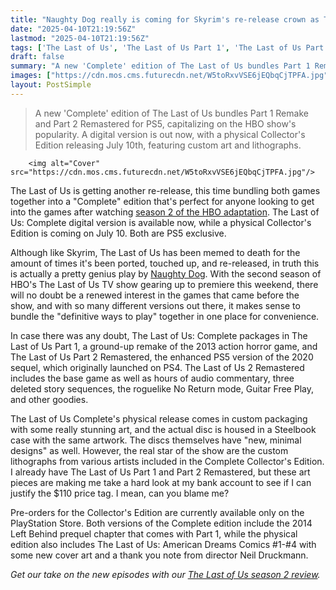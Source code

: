 ```yaml
---
title: "Naughty Dog really is coming for Skyrim's re-release crown as The Last of Us 1 and 2 get bundled together as the 'Complete' edition, with a gorgeous physical launch on the way"
date: "2025-04-10T21:19:56Z"
lastmod: "2025-04-10T21:19:56Z"
tags: ['The Last of Us', 'The Last of Us Part 1', 'The Last of Us Part 2', 'PS5', 'Action Horror', 'Remake', 'Remaster', 'Complete Edition', "Collector's Edition", 'Naughty Dog']
draft: false
summary: "A new 'Complete' edition of The Last of Us bundles Part 1 Remake and Part 2 Remastered for PS5, capitalizing on the HBO show's popularity.  A digital version is out now, with a physical Collector's Edition releasing July 10th, featuring custom art and lithographs."
images: ["https://cdn.mos.cms.futurecdn.net/W5toRxvVSE6jEQbqCjTPFA.jpg"]
layout: PostSimple
---
```

> A new 'Complete' edition of The Last of Us bundles Part 1 Remake and Part 2 Remastered for PS5, capitalizing on the HBO show's popularity.  A digital version is out now, with a physical Collector's Edition releasing July 10th, featuring custom art and lithographs.


        <img alt="Cover" src="https://cdn.mos.cms.futurecdn.net/W5toRxvVSE6jEQbqCjTPFA.jpg"/>
        
The Last of Us is getting another re-release, this time bundling both games together into a "Complete" edition that's perfect for anyone looking to get into the games after watching [season 2 of the HBO adaptation](https://www.gamesradar.com/the-last-of-us-season-2-release-date-cast/). The Last of Us: Complete digital version is available now, while a physical Collector's Edition is coming on July 10. Both are PS5 exclusive.

Although like Skyrim, The Last of Us has been memed to death for the amount of times it's been ported, touched up, and re-released, in truth this is actually a pretty genius play by [Naughty Dog](https://www.gamesradar.com/tag/naughty-dog/). With the second season of HBO's The Last of Us TV show gearing up to premiere this weekend, there will no doubt be a renewed interest in the games that came before the show, and with so many different versions out there, it makes sense to bundle the "definitive ways to play" together in one place for convenience.

In case there was any doubt, The Last of Us: Complete packages in The Last of Us Part 1, a ground-up remake of the 2013 action horror game, and The Last of Us Part 2 Remastered, the enhanced PS5 version of the 2020 sequel, which originally launched on PS4. The Last of Us 2 Remastered includes the base game as well as hours of audio commentary, three deleted story sequences, the roguelike No Return mode, Guitar Free Play, and other goodies.

The Last of Us Complete's physical release comes in custom packaging with some really stunning art, and the actual disc is housed in a Steelbook case with the same artwork. The discs themselves have "new, minimal designs" as well. However, the real star of the show are the custom lithographs from various artists included in the Complete Collector's Edition. I already have The Last of Us Part 1 and Part 2 Remastered, but these art pieces are making me take a hard look at my bank account to see if I can justify the $110 price tag. I mean, can you blame me?



Pre-orders for the Collector's Edition are currently available only on the PlayStation Store. Both versions of the Complete edition include the 2014 Left Behind prequel chapter that comes with Part 1, while the physical edition also includes The Last of Us: American Dreams Comics #1-#4 with some new cover art and a thank you note from director Neil Druckmann.

*Get our take on the new episodes with our *[<em>The Last of Us season 2 review</em>](https://www.gamesradar.com/entertainment/sci-fi-shows/the-last-of-us-season-2-review/)*.*
        